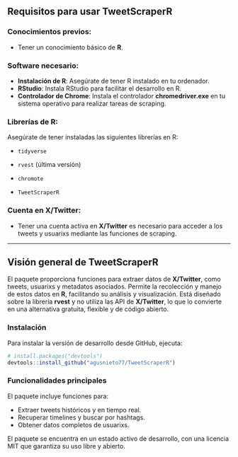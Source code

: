 ## Requisitos para usar **TweetScraperR**

### Conocimientos previos:
- Tener un conocimiento básico de **R**.

### Software necesario:
- **Instalación de R**: Asegúrate de tener R instalado en tu ordenador.
- **RStudio**: Instala RStudio para facilitar el desarrollo en R.
- **Controlador de Chrome**: Instala el controlador **chromedriver.exe** en tu sistema operativo para realizar tareas de scraping.

### Librerías de R:
Asegúrate de tener instaladas las siguientes librerías en R:

- `tidyverse`

- `rvest` (última versión)

- `chromote`

- `TweetScraperR`

### Cuenta en X/Twitter:
- Tener una cuenta activa en **X/Twitter** es necesario para acceder a los tweets y usuarixs mediante las funciones de scraping.

---

## Visión general de **TweetScraperR**

El paquete proporciona funciones para extraer datos de **X/Twitter**, como tweets, usuarixs y metadatos asociados. Permite la recolección y manejo de estos datos en **R**, facilitando su análisis y visualización. Está diseñado sobre la librería **rvest** y no utiliza las API de **X/Twitter**, lo que lo convierte en una alternativa gratuita, flexible y de código abierto.


### Instalación

Para instalar la versión de desarrollo desde GitHub, ejecuta:

```r
# install.packages("devtools")
devtools::install_github("agusnieto77/TweetScraperR")
```

### Funcionalidades principales

El paquete incluye funciones para:

- Extraer tweets históricos y en tiempo real.
- Recuperar timelines y buscar por hashtags.
- Obtener datos completos de usuarixs.

El paquete se encuentra en un estado activo de desarrollo, con una licencia MIT que garantiza su uso libre y abierto.